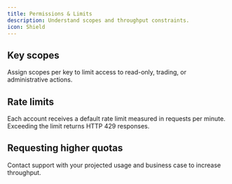 ```yaml
---
title: Permissions & Limits
description: Understand scopes and throughput constraints.
icon: Shield
---
```


## Key scopes

Assign scopes per key to limit access to read-only, trading, or administrative actions.

## Rate limits

Each account receives a default rate limit measured in requests per minute. Exceeding the limit returns HTTP 429 responses.

## Requesting higher quotas

Contact support with your projected usage and business case to increase throughput.
